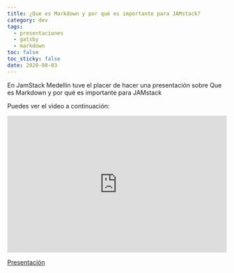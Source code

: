 ```yaml
---
title: ¿Que es Markdown y por qué es importante para JAMstack?
category: dev
tags:
  - presentaciones
  - gatsby
  - markdown
toc: false
toc_sticky: false
date: 2020-08-03
---
```


En JamStack Medellin tuve el placer de hacer una presentación sobre
Que es Markdown y por qué es importante para JAMstack

Puedes ver el video a continuación:

<iframe
  width="100%"
  height="315"
  src="https://www.youtube.com/embed/hu7fStJk2CY"
  frameborder="0"
  allow="accelerometer; autoplay; encrypted-media; gyroscope; picture-in-picture"
  allowfullscreen
></iframe>

<a href="https://slides-markdown.secorto.com/" target="_blank">Presentación</a>
